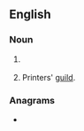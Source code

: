 {{also|Chappel}}
==English==

===Noun===
{{en-noun}}

# {{lb|en|dated|17-18th C.}} {{alternative spelling of|chapel|lang=en}}
# Printers' [[guild]].

===Anagrams===
* {{anagrams|en|a=acehlpp|Chapple}}